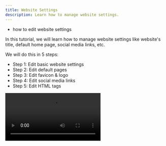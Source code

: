 ```yaml
---
title: Website Settings
description: Learn how to manage website settings.
---
```



<Alert type="success" title="WHAT YOU'LL LEARN">

- how to edit website settings

</Alert>

In this tutorial, we will learn how to manage website settings like website's title, default home page, social media links, etc.

We will do this in 5 steps:
- Step 1: Edit basic website settings
- Step 2: Edit default pages
- Step 3: Edit favicon & logo
- Step 4: Edit social media links
- Step 5: Edit HTML tags

<Video src={websiteSettings} controls={true} />

## Step 1: Edit Basic Website Settings

In this step, we will edit the title of the website.

1. From the **Side Menu**, click **Settings** > **PAGE BUILDER** > **Website**.

    ✔️ The **Website Settings** screen opens.

2. Under the **Website Settings** section, in the **Website name** textbox, update the text to *your website's title* (e.g. **Webiny**).


## Step 2: Edit Default Pages

In this step, we will edit the default **homepage** and **not found (404) page** of the website.

1. Under the **Default Pages** section, in the **Homepage** dropdown, select the page *you want as the homepage* (e.g. **The benefits of a Serverless CMS** - the page we created in the [Create Page](../essentials/create-page) tutorial).

2. Under the **Default Pages** section, in the **Not found (404) page** dropdown, select the page *you want to be displayed* when a user visits a path URL on your website that does not exist (e.g. **Not Found**).


## Step 3: Edit Favicon and Logo

In this step, we will edit the logo of the website.

1. Under the **Favicon and Logo** section,  click the **Logo** image selector.

    ✔️ The media manager screen opens.

2. Click the image *you want to set as the website's logo* (or upload the image if it isn't already uploaded).

The other input field(s) in the **Favicon and Logo** section have the following use cases:

| Field               | Use Case                                         |
| :-------            | :----------------------                          |
| Favicon             | Selected icon will be displayed in the borwser's tab or address bar when a user visits any page on your website |


## Step 4: Edit Social Media Links

In this step, we will add a twiter profile's link to the website.

1. Under the **Social Media** section, in the **Twitter** textbox, type *your twitter profile's link* (e.g. **https://twitter.com/WebinyCMS**).

The other input field(s) in the **Social Media** section have the following use cases:

| Field               | Use Case                                         |
| :-------            | :----------------------                          |
| Facebook            | Link to your Facebook page/profile |
| Instagram            | Link to your Instagram profile |
| Default Open Graph Image | Selected image will be displayed as the preview image when a link of your website is shared over social media |


## Step 5: Edit HTML Tags

In this step, we will add an script tag in the header and footer of the website.

1. Under the **HTML Tags** section, in the **Header tags** text-area, type the following code:

**<script>
//Add your header script here
</script>**

2. Under the **HTML Tags** section, in the **Footer tags** text-area, type the following code:

**<script>
//Add your header script here
</script>**

3. Click **SAVE**.

    ✔️ The messagge "Settings updated successfully." displays.